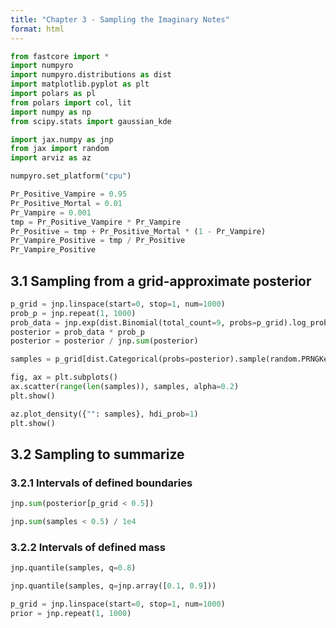 ```yaml
---
title: "Chapter 3 - Sampling the Imaginary Notes"
format: html
---
```


```python
from fastcore import *
import numpyro
import numpyro.distributions as dist
import matplotlib.pyplot as plt
import polars as pl
from polars import col, lit
import numpy as np
from scipy.stats import gaussian_kde

import jax.numpy as jnp
from jax import random
import arviz as az

numpyro.set_platform("cpu")
```


```python
Pr_Positive_Vampire = 0.95
Pr_Positive_Mortal = 0.01
Pr_Vampire = 0.001
tmp = Pr_Positive_Vampire * Pr_Vampire
Pr_Positive = tmp + Pr_Positive_Mortal * (1 - Pr_Vampire)
Pr_Vampire_Positive = tmp / Pr_Positive
Pr_Vampire_Positive
```

## 3.1 Sampling from a grid-approximate posterior
```python
p_grid = jnp.linspace(start=0, stop=1, num=1000)
prob_p = jnp.repeat(1, 1000)
prob_data = jnp.exp(dist.Binomial(total_count=9, probs=p_grid).log_prob(6))
posterior = prob_data * prob_p
posterior = posterior / jnp.sum(posterior)
```


```python
samples = p_grid[dist.Categorical(probs=posterior).sample(random.PRNGKey(0), (10_000,))]
```


```python
fig, ax = plt.subplots()
ax.scatter(range(len(samples)), samples, alpha=0.2)
plt.show()
```

```python
az.plot_density({"": samples}, hdi_prob=1)
plt.show()
```


## 3.2 Sampling to summarize


### 3.2.1 Intervals of defined boundaries
```python
jnp.sum(posterior[p_grid < 0.5])
```

```python
jnp.sum(samples < 0.5) / 1e4
```

### 3.2.2 Intervals of defined mass

```python
jnp.quantile(samples, q=0.8)
```

```python
jnp.quantile(samples, q=jnp.array([0.1, 0.9]))
```

```python
p_grid = jnp.linspace(start=0, stop=1, num=1000)
prior = jnp.repeat(1, 1000)
```